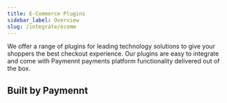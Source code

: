 ```yaml
---
title: E-Commerce Plugins
sidebar_label: Overview
slug: /integrate/ecomm
---
```


We offer a range of plugins for leading technology solutions to give your shoppers the best checkout experience. Our plugins are easy to integrate and come with Paymennt payments platform functionality delivered out of the box.

## Built by Paymennt

<div class="row">
  <div class="col col--3">
    <Card
      image="/img/docs/integrate/ecomm/opencart/opencart.svg"
      link="/docs/integrate/ecomm/opencart"
      action="view guide">
    </Card>
  </div>
  <div class="col col--3">
    <Card
      image="/img/docs/integrate/ecomm/shopify/shopify.svg"
      link="/docs/integrate/ecomm/shopify"
      action="view guide">
    </Card>
  </div>
  <div class="col col--3">
    <Card
      image="/img/docs/integrate/ecomm/woocommerce/woocommerce.svg"
      link="/docs/integrate/ecomm/woocommerce"
      action="view guide">
    </Card>
  </div>

</div>

